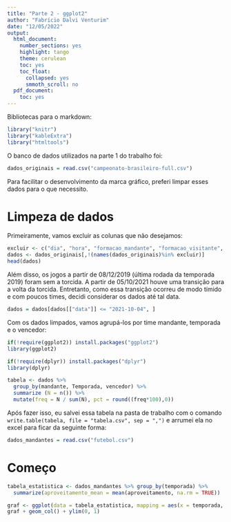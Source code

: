 ```yaml
---
title: "Parte 2 - ggplot2"
author: "Fabrício Dalvi Venturim"
date: "12/05/2022"
output:
  html_document:
    number_sections: yes
    highlight: tango
    theme: cerulean
    toc: yes
    toc_float:
      collapsed: yes
      smmoth_scroll: no
  pdf_document:
    toc: yes
---
```

Bibliotecas para o markdown:

```r
library("knitr")
library("kableExtra")
library("htmltools")
```

O banco de dados utilizados na parte 1 do trabalho foi:

```r
dados_originais = read.csv("campeonato-brasileiro-full.csv")
```

Para facilitar o desenvolvimento da marca gráfico, preferi limpar esses dados para o que necessito.

# Limpeza de dados

Primeiramente, vamos excluir as colunas que não desejamos:

```r
excluir <- c("dia", "hora", "formacao_mandante", "formacao_visitante", "tecnico_mandante", "tecnico_visitante", "arena","mandante_estado","visitante_estado","estado_vencedor")
dados <- dados_originais[,!(names(dados_originais)%in% excluir)]
head(dados)
```

Além disso, os jogos a partir de 08/12/2019 (última rodada da temporada 2019) foram sem a torcida. A partir de 05/10/2021 houve uma transição para a volta da torcida. Entretanto, como essa transição ocorreu de modo tímido e com poucos times, decidi considerar os dados até tal data. 

```r
dados = dados[dados[["data"]] <= "2021-10-04", ]
```

Com os dados limpados, vamos agrupá-los por time mandante, temporada e o vencedor:

```r
if(!require(ggplot2)) install.packages("ggplot2")
library(ggplot2)

if(!require(dplyr)) install.packages("dplyr")
library(dplyr)
```


```r
tabela <- dados %>% 
  group_by(mandante, Temporada, vencedor) %>% 
  summarize (N = n()) %>% 
  mutate(freq = N / sum(N), pct = round((freq*100),0))
```

Após fazer isso, eu salvei essa tabela na pasta de trabalho com o comando `write.table(tabela, file = "tabela.csv", sep = ",")` e arrumei ela no excel para ficar da seguinte forma:

```r
dados_mandantes = read.csv("futebol.csv")
```

# Começo


```r
tabela_estatistica <- dados_mandantes %>% group_by(temporada) %>%
  summarize(aproveitamento_mean = mean(aproveitamento, na.rm = TRUE))
```

```r
graf <- ggplot(data = tabela_estatistica, mapping = aes(x = temporada, aproveitamento_mean))
graf + geom_col() + ylim(0, 1)
```








